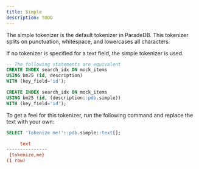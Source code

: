 ```yaml
---
title: Simple
description: TODO
---
```


The simple tokenizer is the default tokenizer in ParadeDB. This tokenizer splits on punctuation, whitespace, and lowercases all characters.

If no tokenizer is specified for a text field, the simple tokenizer is used.

```sql
-- The following statements are equivalent
CREATE INDEX search_idx ON mock_items
USING bm25 (id, description)
WITH (key_field='id');

CREATE INDEX search_idx ON mock_items
USING bm25 (id, (description::pdb.simple))
WITH (key_field='id');
```

To get a feel for this tokenizer, run the following command and replace the text with your own:

```sql
SELECT 'Tokenize me!'::pdb.simple::text[];
```

```ini Expected Response
     text
---------------
 {tokenize,me}
(1 row)
```
